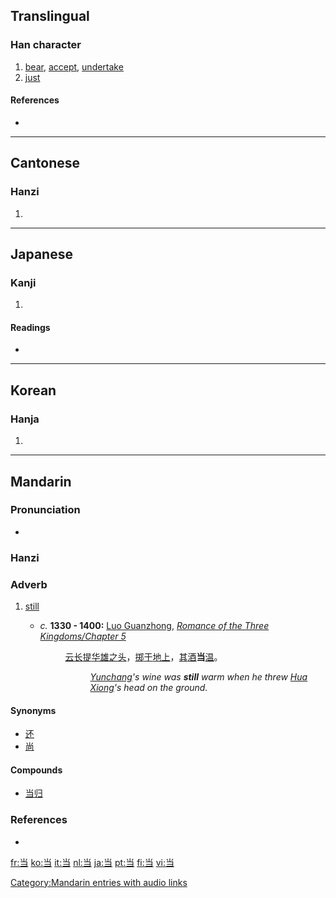 {{also|噹|當}}
==Translingual==
{{stroke order|strokes=6}}

===Han character===
{{Han char|rn=42|rad=小|as=03|sn=6|four=|canj=火尸一 (FSM)}}

# [[bear]], [[accept]], [[undertake]]
# [[just]]

====References====
* {{Han ref|kx=0297.061|dkj=09913|dj=0591.090|hdz=10562.120|uh=5F53|ud=24403}}

----

==Cantonese==

===Hanzi===
{{yue-hanzi|jyut=|y=dong1|tra=[[噹]], [[當]]}}

# {{defn|Cantonese|sort=小03}}

----

==Japanese==

===Kanji===
{{ja-kanji|grade=2|rs=小03}}

# {{defn|Japanese}}

====Readings====
* {{ja-readings|on=[[とう]] (tō)|kun=[[あたる]] (ataru), [[あてる]] (ateru), [[あて]] (ate)}}

----

==Korean==

===Hanja===
{{ko-hanja|hangeul=당|eumhun=|rv=dang|mr=tang|y=tang}}

# {{defn|Korean|sort=小03}}

----

==Mandarin==

===Pronunciation===
* {{audio|zh-dāng.ogg|audio}}

===Hanzi===
{{cmn-hanzi|tra=[[噹]], [[當]]|pin=[[dāng]] ([[dang1]]), [[dàng]] ([[dang4]])|wg=tang<sup>1</sup>, tang<sup>4</sup>}}

===Adverb===
{{cmn-adv|s|pin=dāng|pint=dang1|tra=當|sim=当|rs=小03}}

# {{archaic|lang=zh-cn|skey=dang1}} [[still]]
#* ''c.'' '''1330 - 1400:''' [[w:Luo Guanzhong|Luo Guanzhong]], ''[[s:Romance of the Three Kingdoms/Chapter 5#23|Romance of the Three Kingdoms/Chapter 5]]''
#*: [[云长]][[提]][[华雄]][[之]][[头]]，[[掷]][[于]][[地上]]，[[其]][[酒]]'''当'''[[温]]。
#*:: ''[[w:Guan Yu|Yunchang]]'s wine was '''still''' warm when he threw [[w:Hua Xiong|Hua Xiong]]'s head on the ground.''

====Synonyms====
* [[还]]
* [[尚]]

====Compounds====
* [[当归]]

===References===
* {{cite book | last =  | first =  | authorlink =  | coauthors =  | year = 2007 | title = [[w:Hanyu Da Cidian|Hanyu Da Cidian 3.0]] | language = Mandarin | publisher = [[w:Commercial Press|Commercial Press]] | location = [[Hong Kong]] | id = ISBN 9789620702778}}

[[Category:Mandarin entries with audio links]]

[[fr:当]]
[[ko:当]]
[[it:当]]
[[nl:当]]
[[ja:当]]
[[pt:当]]
[[fi:当]]
[[vi:当]]